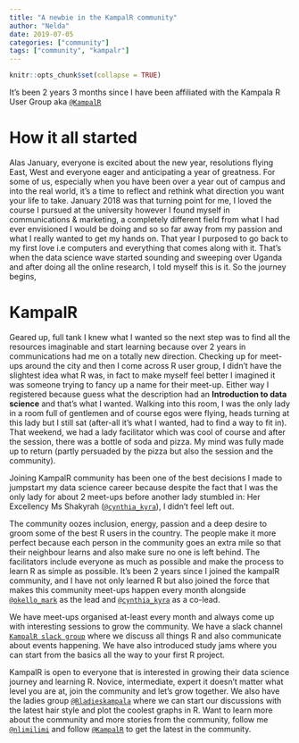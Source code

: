 ```yaml
---
title: "A newbie in the KampalR community"
author: "Nelda"
date: 2019-07-05
categories: ["community"]
tags: ["community", "kampalr"]
---
```


```r
knitr::opts_chunk$set(collapse = TRUE)
```

It’s been 2 years 3 months since I have been affiliated with the Kampala R User Group aka [`@KampalR`](https://twitter.com/kampalR?s=17)

# How it all started

Alas January, everyone is excited about the new year, resolutions flying East, West and everyone eager and anticipating a year of greatness. For some of us, especially when you have been over a year out of campus and into the real world, it’s a time to reflect and rethink what direction you want your life to take.
January 2018 was that turning point for me, I loved the course I pursued at the university however I found myself in communications & marketing, a completely different field from what I had ever envisioned I would be doing and so so far away from my passion and what I really wanted to get my hands on. 
That year I purposed to go back to my first love i.e computers and everything that comes along with it. That’s when the data science wave started sounding and sweeping over Uganda and after doing all the online research, I told myself this is it.
So the journey begins,
 
# KampalR

Geared up, full tank I knew what I wanted so the next step was to find all the resources imaginable and start learning because over 2 years in communications had me on a totally new direction.
Checking up for meet-ups around the city and then I come across R user group, I didn’t have the slightest idea what R was, in fact to make myself feel better I imagined it was someone trying to fancy up a name for their meet-up. 
Either way I registered because guess what the description had an **Introduction to data science** and that’s what I wanted.
Walking into this room, I was the only lady in a room full of gentlemen and of course egos were flying, heads turning at this lady but I still sat (after-all it’s what I wanted, had to find a way to fit in). 
That weekend, we had a lady facilitator which was cool of course and after the session, there was a bottle of soda and pizza. My mind was fully made up to return (partly persuaded by the pizza but also the session and the community). 

Joining KampalR community has been one of the best decisions I made to jumpstart my data science 
career because despite the fact that I was the only lady for about 2 meet-ups before another lady 
stumbled in: Her Excellency Ms Shakyrah ([`@cynthia_kyra`](https://twitter.com/cynthia_kyra?s=17)), I didn’t feel left out.

The community oozes inclusion, energy, passion and a deep desire to groom some of the best R users in the country. The people make it more perfect because each person in the community goes an extra mile so that their neighbour learns and also make sure no one is left behind. 
The facilitators include everyone as much as possible and make the process to learn R as simple as possible.
It’s been 2 years since I joined the kampalR community, and I have not only learned R but also joined the force that makes this community meet-ups happen every month alongside [`@okello_mark`](https://twitter.com/okello_mark?s=17) as the lead and [`@cynthia_kyra`](https://twitter.com/cynthia_kyra?s=17) as a co-lead.

We have meet-ups organised at-least every month and always come up with interesting sessions to grow the community. 
We have a slack channel [`KampalR slack group`](http://kampalr.slack.com/) where we discuss all things R and also communicate about events happening. 
We have also introduced study jams where you can start from the basics all the way to your first R project.

KampalR is open to everyone that is interested in growing their data science journey and learning R. Novice, intermediate, expert it doesn’t matter what level you are at, join the community and let’s grow together.
We also have the ladies group [`@Rladieskampala`](https://twitter.com/Rladieskampala?s=17) where we can start our discussions with the latest hair style and plot the coolest graphs in R.
Want to learn more about the community and more stories from the community, follow me [`@nlimilimi`](http://twitter.com/nlimilimi) and follow [`@KampalR`](https://twitter.com/kampalR) to get the latest in the community.
